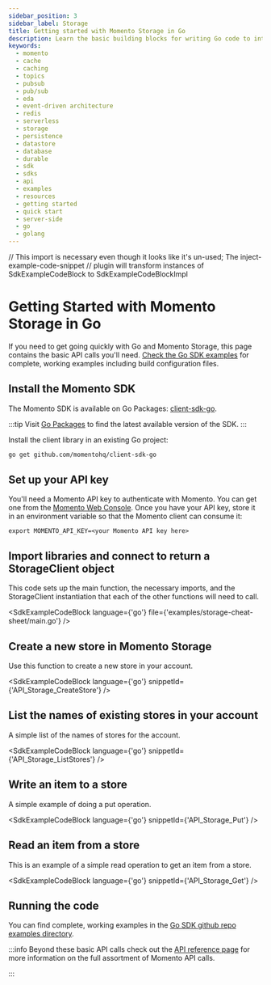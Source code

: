 ```yaml
---
sidebar_position: 3
sidebar_label: Storage
title: Getting started with Momento Storage in Go
description: Learn the basic building blocks for writing Go code to interact with Momento Storage.
keywords:
  - momento
  - cache
  - caching
  - topics
  - pubsub
  - pub/sub
  - eda
  - event-driven architecture
  - redis
  - serverless
  - storage
  - persistence
  - datastore
  - database
  - durable
  - sdk
  - sdks
  - api
  - examples
  - resources
  - getting started
  - quick start
  - server-side
  - go
  - golang
---
```


// This import is necessary even though it looks like it's un-used; The inject-example-code-snippet
// plugin will transform instances of SdkExampleCodeBlock to SdkExampleCodeBlockImpl

# Getting Started with Momento Storage in Go

If you need to get going quickly with Go and Momento Storage, this page contains the basic API calls you'll need. [Check the Go SDK examples](https://github.com/momentohq/client-sdk-go/tree/main/examples) for complete, working examples including build configuration files.

## Install the Momento SDK

The Momento SDK is available on Go Packages: [client-sdk-go](https://pkg.go.dev/github.com/momentohq/client-sdk-go).

:::tip
Visit [Go Packages](https://pkg.go.dev/github.com/momentohq/client-sdk-go) to find the latest available version of the SDK.
:::

Install the client library in an existing Go project:

```bash
go get github.com/momentohq/client-sdk-go
```

## Set up your API key

You'll need a Momento API key to authenticate with Momento.  You can get one from the [Momento Web Console](https://console.gomomento.com/api-keys).
Once you have your API key, store it in an environment variable so that the Momento client can consume it:

```
export MOMENTO_API_KEY=<your Momento API key here>
```

## Import libraries and connect to return a StorageClient object
This code sets up the main function, the necessary imports, and the StorageClient instantiation that each of the other functions will need to call.

<SdkExampleCodeBlock language={'go'} file={'examples/storage-cheat-sheet/main.go'} />

## Create a new store in Momento Storage
Use this function to create a new store in your account.

<SdkExampleCodeBlock language={'go'} snippetId={'API_Storage_CreateStore'} />


## List the names of existing stores in your account
A simple list of the names of stores for the account.

<SdkExampleCodeBlock language={'go'} snippetId={'API_Storage_ListStores'} />

## Write an item to a store
A simple example of doing a put operation.

<SdkExampleCodeBlock language={'go'} snippetId={'API_Storage_Put'} />

## Read an item from a store
This is an example of a simple read operation to get an item from a store.

<SdkExampleCodeBlock language={'go'} snippetId={'API_Storage_Get'} />

## Running the code

You can find complete, working examples in the [Go SDK github repo examples directory](https://github.com/momentohq/client-sdk-go/tree/main/examples).

:::info
Beyond these basic API calls check out the [API reference page](/storage/develop/api-reference/index.mdx) for more information on the full assortment of Momento API calls.

:::
